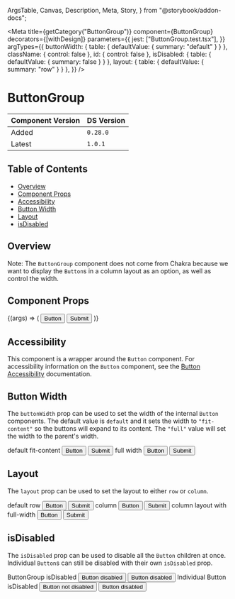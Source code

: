   ArgsTable,
  Canvas,
  Description,
  Meta,
  Story,
} from "@storybook/addon-docs";


<Meta
  title={getCategory("ButtonGroup")}
  component={ButtonGroup}
  decorators={[withDesign]}
  parameters={{
    jest: ["ButtonGroup.test.tsx"],
  }}
  argTypes={{
    buttonWidth: { table: { defaultValue: { summary: "default" } } },
    className: { control: false },
    id: { control: false },
    isDisabled: { table: { defaultValue: { summary: false } } },
    layout: { table: { defaultValue: { summary: "row" } } },
  }}
/>

# ButtonGroup

| Component Version | DS Version |
| ----------------- | ---------- |
| Added             | `0.28.0`   |
| Latest            | `1.0.1`    |

## Table of Contents

- [Overview](#overview)
- [Component Props](#component-props)
- [Accessibility](#accessibility)
- [Button Width](#button-width)
- [Layout](#layout)
- [isDisabled](#isDisabled)

## Overview

<Description of={ButtonGroup} />

Note: The `ButtonGroup` component does not come from Chakra because we want to
display the `Button`s in a column layout as an option, as well as control the
width.

## Component Props

<Canvas withToolbar>
  <Story
    name="ButtonGroup with Controls"
    args={{
      buttonWidth: "default",
      className: undefined,
      id: "button-id",
      isDisabled: false,
      layout: "row",
    }}
  >
    {(args) => (
      <ButtonGroup {...args}>
        <Button buttonType="secondary" id="group-1">
          Button
        </Button>
        <Button id="group-2">Submit</Button>
      </ButtonGroup>
    )}
  </Story>
</Canvas>

<ArgsTable story="ButtonGroup with Controls" />

## Accessibility

This component is a wrapper around the `Button` component. For accessibility
information on the `Button` component, see the
[Button Accessibility](https://nypl.github.io/nypl-design-system/reservoir/v1/?path=/docs/components-form-elements-button--button-with-controls#accessibility)
documentation.

## Button Width

The `buttonWidth` prop can be used to set the width of the internal `Button`
components. The default value is `default` and it sets the width to `"fit-content"`
so the buttons will expand to its content. The `"full"` value will set the width
to the parent's width.

<Canvas>
  <DSProvider>
    <SimpleGrid columns={1}>
      <Heading level="three">default fit-content</Heading>
      <ButtonGroup>
        <Button buttonType="secondary" id="width-fit-1">
          Button
        </Button>
        <Button id="width-fit-2">Submit</Button>
      </ButtonGroup>
      <Heading level="three">full width</Heading>
      <ButtonGroup buttonWidth="full">
        <Button buttonType="secondary" id="width-full-1">
          Button
        </Button>
        <Button id="width-full-2">Submit</Button>
      </ButtonGroup>
    </SimpleGrid>
  </DSProvider>
</Canvas>

## Layout

The `layout` prop can be used to set the layout to either `row` or `column`.

<Canvas>
  <DSProvider>
    <SimpleGrid columns={1}>
      <Heading level="three">default row</Heading>
      <ButtonGroup>
        <Button buttonType="secondary" id="row-1">
          Button
        </Button>
        <Button id="row-2">Submit</Button>
      </ButtonGroup>
      <Heading level="three">column</Heading>
      <ButtonGroup layout="column">
        <Button buttonType="secondary" id="column-1">
          Button
        </Button>
        <Button id="column-2">Submit</Button>
      </ButtonGroup>
      <Heading level="three">column layout with full-width</Heading>
      <ButtonGroup buttonWidth="full" layout="column">
        <Button buttonType="secondary" id="column-full-1">
          Button
        </Button>
        <Button id="column-full-2">Submit</Button>
      </ButtonGroup>
    </SimpleGrid>
  </DSProvider>
</Canvas>

## isDisabled

The `isDisabled` prop can be used to disable all the `Button` children at once.
Individual `Button`s can still be disabled with their own `isDisabled` prop.

<Canvas>
  <DSProvider>
    <SimpleGrid columns={1}>
      <Heading level="three">ButtonGroup isDisabled</Heading>
      <ButtonGroup isDisabled>
        <Button buttonType="secondary" id="group-disabled-1">
          Button disabled
        </Button>
        <Button buttonType="secondary" id="group-disabled-2">
          Button disabled
        </Button>
      </ButtonGroup>
      <Heading level="three">Individual Button isDisabled</Heading>
      <ButtonGroup>
        <Button buttonType="secondary" id="individual-disabled-1">
          Button not disabled
        </Button>
        <Button buttonType="secondary" id="individual-disabled-2" isDisabled>
          Button disabled
        </Button>
      </ButtonGroup>
    </SimpleGrid>
  </DSProvider>
</Canvas>

